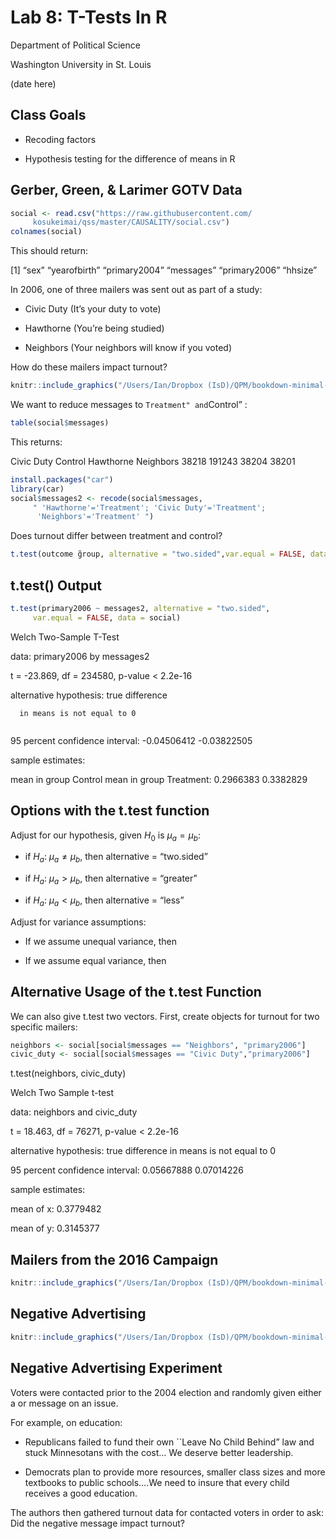 # Lab 8: T-Tests In R 

Department of Political Science 

Washington University in St. Louis 

(date here)

## Class Goals 

- Recoding factors

- Hypothesis testing for the difference of means in R

## Gerber, Green, & Larimer GOTV Data 

```r
social <- read.csv("https://raw.githubusercontent.com/
     kosukeimai/qss/master/CAUSALITY/social.csv")
colnames(social)
```

This should return: 

[1] "sex" "yearofbirth" "primary2004" "messages" "primary2006" "hhsize"   

In 2006, one of three mailers was sent out as part of a study:

- Civic Duty (It's your duty to vote)

- Hawthorne (You're being studied)

- Neighbors (Your neighbors will know if you voted)

How do these mailers impact turnout?

```r
knitr::include_graphics("/Users/Ian/Dropbox (IsD)/QPM/bookdown-minimal-master/bookdown-minimal-master/_bookdown_files/Lab_Files/21.png")
``` 

We want to reduce messages to ``Treatment" and ``Control" :

```r
table(social$messages)
```

This returns: 

Civic Duty    Control  Hawthorne  Neighbors 
     38218     191243      38204      38201 
     
```r
install.packages("car")
library(car)
social$messages2 <- recode(social$messages, 
     " 'Hawthorne'='Treatment'; 'Civic Duty'='Treatment';
      'Neighbors'='Treatment' ")  
```

Does turnout differ between treatment and control?

```r
t.test(outcome ̃group, alternative = "two.sided",var.equal = FALSE, data =dataset)
```

## t.test() Output

```r
t.test(primary2006 ~ messages2, alternative = "two.sided",
     var.equal = FALSE, data = social)
```

Welch Two-Sample T-Test 

data:  primary2006 by messages2

t = -23.869, df = 234580, p-value < 2.2e-16

alternative hypothesis: true difference

      in means is not equal to 0
      
95 percent confidence interval:   -0.04506412 -0.03822505
 
sample estimates:

mean in group Control mean in group Treatment:  0.2966383      0.3382829 

## Options with the t.test function

Adjust for our hypothesis, given $H_0$ is $\mu_a = \mu_b$:

- if $H_a:$ $\mu_a \neq \mu_b$, then alternative = "two.sided"

- if $H_a:$ $\mu_a > \mu_b$, then alternative = "greater"

- if $H_a:$ $\mu_a < \mu_b$, then alternative = "less"

Adjust for variance assumptions:

- If we assume unequal variance, then \texttt{var.eq = F}

- If we assume equal variance, then \texttt{var.eq = T} 

## Alternative Usage of the t.test Function 

We can also give t.test two vectors.  First, create objects for turnout for two specific mailers:

```r
neighbors <- social[social$messages == "Neighbors", "primary2006"]
civic_duty <- social[social$messages == "Civic Duty","primary2006"]
```

t.test(neighbors, civic_duty)

Welch Two Sample t-test

data:  neighbors and civic_duty

t = 18.463, df = 76271, p-value < 2.2e-16

alternative hypothesis: true difference in means is not equal to 0

95 percent confidence interval: 0.05667888 0.07014226

sample estimates:

mean of x: 0.3779482

mean of y: 0.3145377 

## Mailers from the 2016 Campaign 

```r
knitr::include_graphics("/Users/Ian/Dropbox (IsD)/QPM/bookdown-minimal-master/bookdown-minimal-master/_bookdown_files/Lab_Files/22.jpg")
```

## Negative Advertising 

```r
knitr::include_graphics("/Users/Ian/Dropbox (IsD)/QPM/bookdown-minimal-master/bookdown-minimal-master/_bookdown_files/Lab_Files/23.png")
```

## Negative Advertising Experiment 

Voters were contacted prior to the 2004 election and randomly given either a \textbf{positive} or \textbf{negative} message on an issue.

For example, on education:

- Republicans failed to fund their own ``Leave No Child Behind" law and stuck Minnesotans with the cost... We deserve better leadership.

- Democrats plan to provide more resources, smaller class sizes and more textbooks to public schools....We need to insure that every child receives a good education. 

The authors then gathered turnout data for contacted voters in order to ask: Did the negative message impact turnout? 